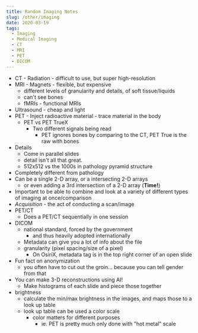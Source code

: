 ---
title: Random Imaging Notes
slug: /other/imaging
date: 2020-03-19
tags:
  - Imaging
  - Medical Imaging
  - CT
  - MRI
  - PET
  - DICOM
---
* CT - Radiation - difficult to use, but super high-resolution
* MRI - Magnets - flexible, but expensive
  * different levels of granularity and details, of soft tissue/liquids
  * can't see bones
  * fMRIs - functional MRIs
* Ultrasound - cheap and light
* PET - Inject radioactive material - trace material in the body
  * PET vs PET TrueX
    * Two different signals being read
      * PET ignores bones by comparing to the CT, PET True is the raw with bones
* Details
  * Come in parallel slides
  * detail isn't all that great.
  * 512x512 vs the 1000s in pathology pyramid structure
* Completely different from pathology
* Can be a single 2-D array, or a intersecting 2-D arrays
  * or even adding a 3rd intersection of a 2-D array (**Time!**)
* Important to be able to combine and look at a variety of different types of imaging at once/comparison
* *Acquisition* - the act of conducting a scan/image
* PET/CT
  * Does a PET/CT sequentially in one session
* DICOM
  * national standard, forced by the government
    * and thus heavily adopted internationally
  * Metadata can give you a lot of info about the file
  * granularity (pixel spacing/size of a pixel)
    * On OsiriX, metadata tag is in the top right corner of an open slide
* Fun fact on anonymization
  * you often have to cut out the groin... because you can tell gender from that
* You can make 3-D reconstructions using AI!
  * Make histograms of each slide and piece those together
* brightness
  * calculate the min/max brightness in the images, and maps those to a look up table
  * look up table can be used a color scale
    * color matters for different purposes
      * ie. PET is pretty much only done with "hot metal" scale